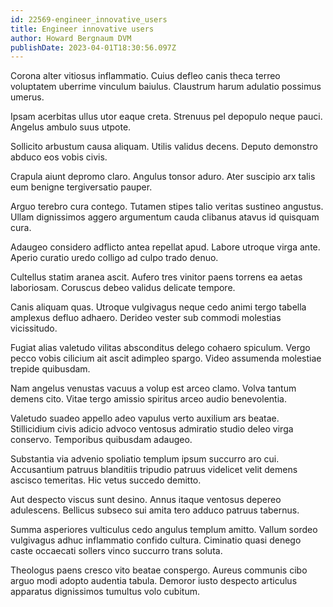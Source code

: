 ```yaml
---
id: 22569-engineer_innovative_users
title: Engineer innovative users
author: Howard Bergnaum DVM
publishDate: 2023-04-01T18:30:56.097Z
---
```


Corona alter vitiosus inflammatio. Cuius defleo canis theca terreo voluptatem uberrime vinculum baiulus. Claustrum harum adulatio possimus umerus.

Ipsam acerbitas ullus utor eaque creta. Strenuus pel depopulo neque pauci. Angelus ambulo suus utpote.

Sollicito arbustum causa aliquam. Utilis validus decens. Deputo demonstro abduco eos vobis civis.

Crapula aiunt depromo claro. Angulus tonsor aduro. Ater suscipio arx talis eum benigne tergiversatio pauper.

Arguo terebro cura contego. Tutamen stipes talio veritas sustineo angustus. Ullam dignissimos aggero argumentum cauda clibanus atavus id quisquam cura.

Adaugeo considero adflicto antea repellat apud. Labore utroque virga ante. Aperio curatio uredo colligo ad culpo trado denuo.

Cultellus statim aranea ascit. Aufero tres vinitor paens torrens ea aetas laboriosam. Coruscus debeo validus delicate tempore.

Canis aliquam quas. Utroque vulgivagus neque cedo animi tergo tabella amplexus defluo adhaero. Derideo vester sub commodi molestias vicissitudo.

Fugiat alias valetudo vilitas absconditus delego cohaero spiculum. Vergo pecco vobis cilicium ait ascit adimpleo spargo. Video assumenda molestiae trepide quibusdam.

Nam angelus venustas vacuus a volup est arceo clamo. Volva tantum demens cito. Vitae tergo amissio spiritus arceo audio benevolentia.

Valetudo suadeo appello adeo vapulus verto auxilium ars beatae. Stillicidium civis adicio advoco ventosus admiratio studio deleo virga conservo. Temporibus quibusdam adaugeo.

Substantia via advenio spoliatio templum ipsum succurro aro cui. Accusantium patruus blanditiis tripudio patruus videlicet velit demens ascisco temeritas. Hic vetus succedo demitto.

Aut despecto viscus sunt desino. Annus itaque ventosus depereo adulescens. Bellicus subseco sui amita tero adduco patruus tabernus.

Summa asperiores vulticulus cedo angulus templum amitto. Vallum sordeo vulgivagus adhuc inflammatio confido cultura. Ciminatio quasi denego caste occaecati sollers vinco succurro trans soluta.

Theologus paens cresco vito beatae conspergo. Aureus communis cibo arguo modi adopto audentia tabula. Demoror iusto despecto articulus apparatus dignissimos tumultus volo cubitum.
